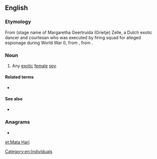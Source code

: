 {{also|matahari}}
==English==
{{wikipedia}}

===Etymology===
From {{etyl|nl|en}} (stage name of Margaretha Geertruida (Grietje) Zelle, a Dutch exotic dancer and courtesan who was executed by firing squad for alleged espionage during World War I), from {{etyl|id|en}} {{m|id|matahari||sun}}, from {{etyl|ms|en}} {{m|ms|matahari||sun}}.

===Noun===
{{en-noun|?}}

# Any [[exotic]] [[female]] [[spy]].

====Related terms====
* {{l|en|mata-mata}}

====See also====
*{{l|en|femme fatale}}

===Anagrams===
* {{l|en|hamartia}}

[[Category:en:Individuals]]

[[et:Mata Hari]]